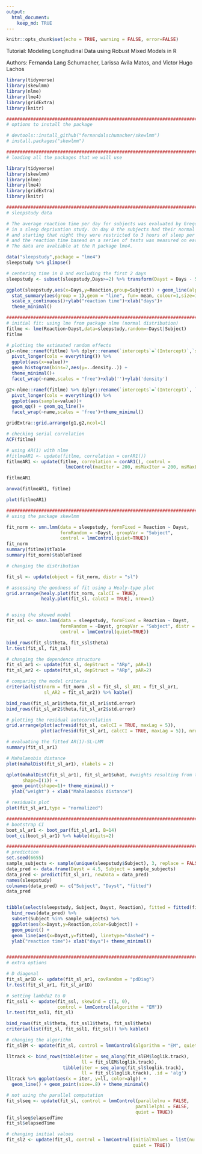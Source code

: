 ```yaml
---
output: 
  html_document:
    keep_md: TRUE
---
```


```r
knitr::opts_chunk$set(echo = TRUE, warning = FALSE, error=FALSE)
```

Tutorial: Modeling Longitudinal Data using Robust Mixed Models in R

Authors: Fernanda Lang Schumacher, Larissa Avila Matos, and Victor Hugo Lachos

```r
library(tidyverse)
library(skewlmm)
library(nlme)
library(lme4)
library(gridExtra)
library(knitr)
```

```r
############################################################################################
# options to install the package

# devtools::install_github("fernandalschumacher/skewlmm")
# install.packages("skewlmm")

############################################################################################
# loading all the packages that we will use

library(tidyverse)
library(skewlmm)
library(nlme)
library(lme4)
library(gridExtra)
library(knitr)
```



```r
############################################################################################
# sleepstudy data

# The average reaction time per day for subjects was evaluated by Gregory et al. (2003) 
# in a sleep deprivation study. On day 0 the subjects had their normal amount of sleep 
# and starting that night they were restricted to 3 hours of sleep per night for 9 days, 
# and the reaction time basead on a series of tests was measured on each day for each subject. 
# The data are avaliable at the R package lme4.

data("sleepstudy",package = "lme4")
sleepstudy %>% glimpse()

# centering time in 0 and excluding the first 2 days 
sleepstudy <- subset(sleepstudy,Days>=2) %>% transform(Dayst = Days - 5.5)

ggplot(sleepstudy,aes(x=Days,y=Reaction,group=Subject)) + geom_line(alpha=.4) + 
  stat_summary(aes(group = 1),geom = "line", fun= mean, colour=1,size=1) +
  scale_x_continuous()+ylab("reaction time")+xlab("days")+
  theme_minimal()

############################################################################################
# initial fit: using lme from package nlme (normal distribution)
fitlme <- lme(Reaction~Dayst,data=sleepstudy,random=~Dayst|Subject)
fitlme

# plotting the estimated random effects
g1<-nlme::ranef(fitlme) %>% dplyr::rename(`intercepts`=`(Intercept)`,`slopes`=Dayst) %>% 
  pivot_longer(cols = everything()) %>% 
  ggplot(aes(x=value))+ 
  geom_histogram(bins=7,aes(y=..density..)) +
  theme_minimal()+ 
  facet_wrap(~name,scales = "free")+xlab('')+ylab('density') 

g2<-nlme::ranef(fitlme) %>% dplyr::rename(`intercepts`=`(Intercept)`, `slopes`=Dayst) %>% 
  pivot_longer(cols = everything()) %>% 
  ggplot(aes(sample=value))+
  geom_qq() + geom_qq_line()+
  facet_wrap(~name,scales = 'free')+theme_minimal()

gridExtra::grid.arrange(g1,g2,ncol=1)

# checking serial correlation 
ACF(fitlme)

# using AR(1) with nlme
#fitlmeAR1 <- update(fitlme, correlation = corAR1())
fitlmeAR1 <- update(fitlme, correlation = corAR1(), control = 
                      lmeControl(maxIter = 200, msMaxIter = 200, msMaxEval = 100))

fitlmeAR1

anova(fitlmeAR1, fitlme)

plot(fitlmeAR1)

############################################################################################
# using the package skewlmm

fit_norm <- smn.lmm(data = sleepstudy, formFixed = Reaction ~ Dayst,
                    formRandom = ~Dayst, groupVar = "Subject",
                    control = lmmControl(quiet=TRUE))
fit_norm
summary(fitlme)$tTable
summary(fit_norm)$tableFixed

# changing the distribution

fit_sl <- update(object = fit_norm, distr = "sl")

# assessing the goodness of fit using a Healy-type plot
grid.arrange(healy.plot(fit_norm, calcCI = TRUE),
             healy.plot(fit_sl, calcCI = TRUE), nrow=1)


# using the skewed model
fit_ssl <- smsn.lmm(data = sleepstudy, formFixed = Reaction ~ Dayst,
                    formRandom = ~Dayst, groupVar = "Subject", distr = "ssl",
                    control = lmmControl(quiet=TRUE))

bind_rows(fit_sl$theta, fit_ssl$theta) 
lr.test(fit_sl, fit_ssl)

# changing the dependence structure 
fit_sl_ar1 <- update(fit_sl, depStruct = "ARp", pAR=1)
fit_sl_ar2 <- update(fit_sl, depStruct = "ARp", pAR=2)

# comparing the model criteria
criteria(list(norm = fit_norm ,sl = fit_sl, sl_AR1 = fit_sl_ar1,
              sl_AR2 = fit_sl_ar2)) %>% kable()

bind_rows(fit_sl_ar1$theta,fit_sl_ar1$std.error)
bind_rows(fit_sl_ar2$theta,fit_sl_ar2$std.error)

# plotting the residual autocorrelation 
grid.arrange(plot(acfresid(fit_sl, calcCI = TRUE, maxLag = 5)),
             plot(acfresid(fit_sl_ar1, calcCI = TRUE, maxLag = 5)), nrow=1)

# evaluating the fitted AR(1)-SL-LMM
summary(fit_sl_ar1)

# Mahalanobis distance
plot(mahalDist(fit_sl_ar1), nlabels = 2)

qplot(mahalDist(fit_sl_ar1), fit_sl_ar1$uhat, #weights resulting from the estimation 
      shape=I(1)) + 
  geom_point(shape=1)+ theme_minimal() +
  ylab("weight") + xlab("Mahalanobis distance")

# residuals plot
plot(fit_sl_ar1,type = "normalized")

############################################################################################
# bootstrap CI
boot_sl_ar1 <- boot_par(fit_sl_ar1, B=14)
boot_ci(boot_sl_ar1) %>% kable(digits=2)

############################################################################################
# prediction
set.seed(6655)
sample_subjects <- sample(unique(sleepstudy$Subject), 3, replace = FALSE)
data_pred <- data.frame(Dayst = 4.5, Subject = sample_subjects)
data_pred <- predict(fit_sl_ar1, newData = data_pred)
names(sleepstudy)
colnames(data_pred) <- c("Subject", "Dayst", "fitted")
data_pred


tibble(select(sleepstudy, Subject, Dayst, Reaction), fitted = fitted(fit_sl_ar1)) %>% 
  bind_rows(data_pred) %>% 
  subset(Subject %in% sample_subjects) %>% 
  ggplot(aes(x=Dayst,y=Reaction,color=Subject)) + 
  geom_point() +
  geom_line(aes(x=Dayst,y=fitted), linetype="dashed") +
  ylab("reaction time")+ xlab("days")+ theme_minimal()


############################################################################################
# extra options

# D diagonal
fit_sl_ar1D <- update(fit_sl_ar1, covRandom = "pdDiag")
lr.test(fit_sl_ar1, fit_sl_ar1D)

# setting lambda2 to 0
fit_ssl1 <- update(fit_ssl, skewind = c(1, 0), 
                   control = lmmControl(algorithm = "EM"))
lr.test(fit_ssl1, fit_sl)

bind_rows(fit_sl$theta, fit_ssl1$theta, fit_ssl$theta)
criteria(list(fit_sl, fit_ssl1, fit_ssl)) %>% kable()

# changing the algorithm
fit_slEM <- update(fit_sl, control = lmmControl(algorithm = "EM", quiet = TRUE))

lltrack <- bind_rows(tibble(iter = seq_along(fit_slEM$loglik.track),
                            ll = fit_slEM$loglik.track), 
                     tibble(iter = seq_along(fit_sl$loglik.track), 
                            ll = fit_sl$loglik.track), .id = 'alg')
lltrack %>% ggplot(aes(x = iter, y=ll, color=alg)) + 
  geom_line() + geom_point(size=.8) + theme_minimal()

# not using the parallel computation
fit_slseq <- update(fit_sl, control = lmmControl(parallelnu = FALSE, 
                                                parallelphi = FALSE,
                                                quiet = TRUE))
fit_slseq$elapsedTime
fit_sl$elapsedTime

# changing initial values
fit_sl2 <- update(fit_sl, control = lmmControl(initialValues = list(nu = 1),
                                               quiet = TRUE))


```

